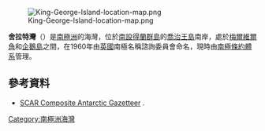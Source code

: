 {{coord|62|2|S|57|50|W|display=title}}

[[Image:King-George-Island-location-map.png|thumb]]

'''舍拉特灣'''（{{lang-en|Sherratt Bay}}）是[[南極洲|南極洲]]的海灣，位於[[南設得蘭群島|南設得蘭群島]]的[[喬治王島|喬治王島]]南岸，處於[[梅爾維爾角_(南設得蘭群島)|梅爾維爾角]]和[[企鵝島_(南設得蘭群島)|企鵝島]]之間，在1960年由[[英國|英國]]南極名稱諮詢委員會命名，現時由[[南極條約體系|南極條約體系]]管理。

==參考資料==
* [http://data.aad.gov.au/aadc/gaz/scar/ SCAR Composite Antarctic Gazetteer] {{WebCite|url=https://www.webcitation.org/5ug2CfC7m?url=http://data.aad.gov.au/aadc/gaz/scar/ |date=20101202140255 |dateformat=iso }}.

{{Antarctica-geo-stub}}
[[Category:南極洲海灣|Category:南極洲海灣]]